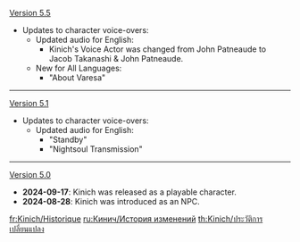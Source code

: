{{Change History/Header}}
[[Version 5.5]]
* Updates to character voice-overs:
** Updated audio for English:
*** Kinich's Voice Actor was changed from John Patneaude to Jacob Takanashi & John Patneaude.
** New for All Languages:
*** "About Varesa"
----
[[Version 5.1]]
* Updates to character voice-overs:
** Updated audio for English:
*** "Standby"
*** "Nightsoul Transmission"
----
[[Version 5.0]]
* '''2024-09-17''': Kinich was released as a playable character.
* '''2024-08-28''': Kinich was introduced as an NPC.
<noinclude>
[[fr:Kinich/Historique]]
[[ru:Кинич/История изменений]]
[[th:Kinich/ประวัติการเปลี่ยนแปลง]]
</noinclude>